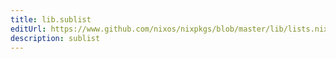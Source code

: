 ```yaml
---
title: lib.sublist
editUrl: https://www.github.com/nixos/nixpkgs/blob/master/lib/lists.nix#L688C5
description: sublist
---
```




<LinkCard
    title="Contribute Now!"
    description="API Documentation is done in our source code"
    href="https://www.github.com/nixos/nixpkgs/blob/master/lib/lists.nix#L688C5"
/>

